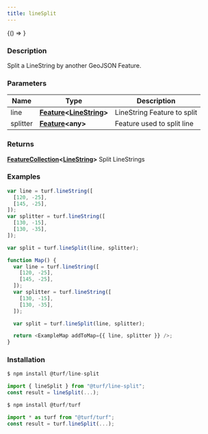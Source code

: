 ```yaml
---
title: lineSplit
---
```



<!-- Expose turf as global var for experimenting in the browser console -->

<BrowserOnly>{() => <WindowTurfGlobal turf={turf} />}</BrowserOnly>

### Description

Split a LineString by another GeoJSON Feature.

### Parameters

| Name     | Type                                                                                                                              | Description                 |
| -------- | --------------------------------------------------------------------------------------------------------------------------------- | --------------------------- |
| line     | **[Feature](https://tools.ietf.org/html/rfc7946#section-3.2)\<[LineString](https://tools.ietf.org/html/rfc7946#section-3.1.4)\>** | LineString Feature to split |
| splitter | **[Feature](https://tools.ietf.org/html/rfc7946#section-3.2)\<any\>**                                                             | Feature used to split line  |

### Returns

**[FeatureCollection](https://tools.ietf.org/html/rfc7946#section-3.3)\<[LineString](https://tools.ietf.org/html/rfc7946#section-3.1.4)\>** Split LineStrings

### Examples

```javascript
var line = turf.lineString([
  [120, -25],
  [145, -25],
]);
var splitter = turf.lineString([
  [130, -15],
  [130, -35],
]);

var split = turf.lineSplit(line, splitter);
```

```javascript live
function Map() {
  var line = turf.lineString([
    [120, -25],
    [145, -25],
  ]);
  var splitter = turf.lineString([
    [130, -15],
    [130, -35],
  ]);

  var split = turf.lineSplit(line, splitter);

  return <ExampleMap addToMap={{ line, splitter }} />;
}
```

### Installation

```javascript
$ npm install @turf/line-split

import { lineSplit } from "@turf/line-split";
const result = lineSplit(...);
```

```javascript
$ npm install @turf/turf

import * as turf from "@turf/turf";
const result = turf.lineSplit(...);
```
